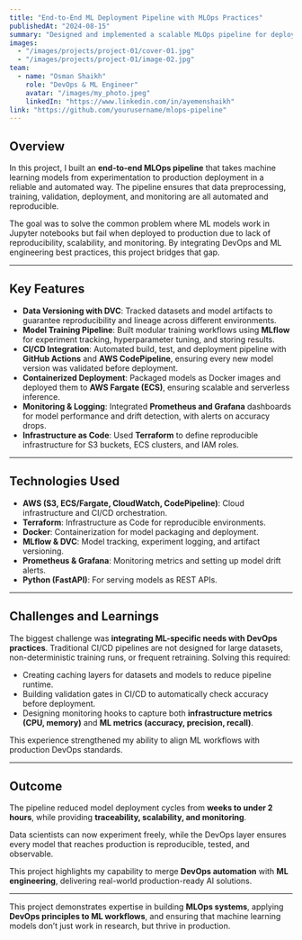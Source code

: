 ```yaml
---
title: "End-to-End ML Deployment Pipeline with MLOps Practices"
publishedAt: "2024-08-15"
summary: "Designed and implemented a scalable MLOps pipeline for deploying machine learning models with CI/CD automation, monitoring, and reproducibility in production."
images:
  - "/images/projects/project-01/cover-01.jpg"
  - "/images/projects/project-01/image-02.jpg"
team:
  - name: "Osman Shaikh"
    role: "DevOps & ML Engineer"
    avatar: "/images/my_photo.jpeg"
    linkedIn: "https://www.linkedin.com/in/ayemenshaikh"
link: "https://github.com/yourusername/mlops-pipeline"
---
```


## Overview

In this project, I built an **end-to-end MLOps pipeline** that takes machine learning models from experimentation to production deployment in a reliable and automated way. The pipeline ensures that data preprocessing, training, validation, deployment, and monitoring are all automated and reproducible.  

The goal was to solve the common problem where ML models work in Jupyter notebooks but fail when deployed to production due to lack of reproducibility, scalability, and monitoring. By integrating DevOps and ML engineering best practices, this project bridges that gap.

---

## Key Features

- **Data Versioning with DVC**: Tracked datasets and model artifacts to guarantee reproducibility and lineage across different environments.
- **Model Training Pipeline**: Built modular training workflows using **MLflow** for experiment tracking, hyperparameter tuning, and storing results.
- **CI/CD Integration**: Automated build, test, and deployment pipeline with **GitHub Actions** and **AWS CodePipeline**, ensuring every new model version was validated before deployment.
- **Containerized Deployment**: Packaged models as Docker images and deployed them to **AWS Fargate (ECS)**, ensuring scalable and serverless inference.
- **Monitoring & Logging**: Integrated **Prometheus and Grafana** dashboards for model performance and drift detection, with alerts on accuracy drops.
- **Infrastructure as Code**: Used **Terraform** to define reproducible infrastructure for S3 buckets, ECS clusters, and IAM roles.

---

## Technologies Used

- **AWS (S3, ECS/Fargate, CloudWatch, CodePipeline)**: Cloud infrastructure and CI/CD orchestration.
- **Terraform**: Infrastructure as Code for reproducible environments.
- **Docker**: Containerization for model packaging and deployment.
- **MLflow & DVC**: Model tracking, experiment logging, and artifact versioning.
- **Prometheus & Grafana**: Monitoring metrics and setting up model drift alerts.
- **Python (FastAPI)**: For serving models as REST APIs.

---

## Challenges and Learnings

The biggest challenge was **integrating ML-specific needs with DevOps practices**. Traditional CI/CD pipelines are not designed for large datasets, non-deterministic training runs, or frequent retraining. Solving this required:  

- Creating caching layers for datasets and models to reduce pipeline runtime.  
- Building validation gates in CI/CD to automatically check accuracy before deployment.  
- Designing monitoring hooks to capture both **infrastructure metrics (CPU, memory)** and **ML metrics (accuracy, precision, recall)**.  

This experience strengthened my ability to align ML workflows with production DevOps standards.

---

## Outcome

The pipeline reduced model deployment cycles from **weeks to under 2 hours**, while providing **traceability, scalability, and monitoring**.  

Data scientists can now experiment freely, while the DevOps layer ensures every model that reaches production is reproducible, tested, and observable.  

This project highlights my capability to merge **DevOps automation** with **ML engineering**, delivering real-world production-ready AI solutions.

---

This project demonstrates expertise in building **MLOps systems**, applying **DevOps principles to ML workflows**, and ensuring that machine learning models don’t just work in research, but thrive in production.